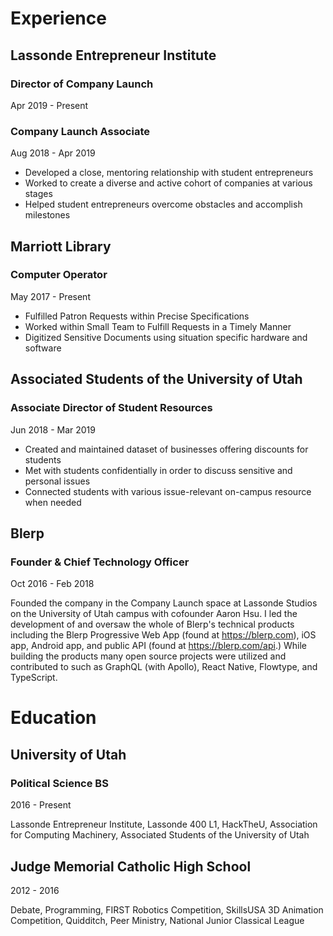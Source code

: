 

# Experience

## Lassonde Entrepreneur Institute

### Director of Company Launch

Apr 2019 - Present

### Company Launch Associate

Aug 2018 - Apr 2019

- Developed a close, mentoring relationship with student entrepreneurs
- Worked to create a diverse and active cohort of companies at various stages
- Helped student entrepreneurs overcome obstacles and accomplish milestones

## Marriott Library

### Computer Operator

May 2017 - Present

- Fulfilled Patron Requests within Precise Specifications
- Worked within Small Team to Fulfill Requests in a Timely Manner
- Digitized Sensitive Documents using situation specific hardware and software

## Associated Students of the University of Utah

### Associate Director of Student Resources

Jun 2018 - Mar 2019

- Created and maintained dataset of businesses offering discounts for students
- Met with students confidentially in order to discuss sensitive and personal issues
- Connected students with various issue-relevant on-campus resource when needed

## Blerp

### Founder & Chief Technology Officer

Oct 2016 - Feb 2018

Founded the company in the Company Launch space at Lassonde Studios on the University of Utah campus with cofounder Aaron Hsu. I led the development of and oversaw the whole of Blerp's technical products including the Blerp Progressive Web App (found at https://blerp.com), iOS app, Android app, and public API (found at https://blerp.com/api.) While building the products many open source projects were utilized and contributed to such as GraphQL (with Apollo), React Native, Flowtype, and TypeScript.

# Education

## University of Utah

### Political Science BS

2016 - Present

Lassonde Entrepreneur Institute, Lassonde 400 L1, HackTheU, Association for Computing Machinery, Associated Students of the University of Utah

## Judge Memorial Catholic High School

2012 - 2016

Debate, Programming, FIRST Robotics Competition, SkillsUSA 3D Animation Competition, Quidditch, Peer Ministry, National Junior Classical League
